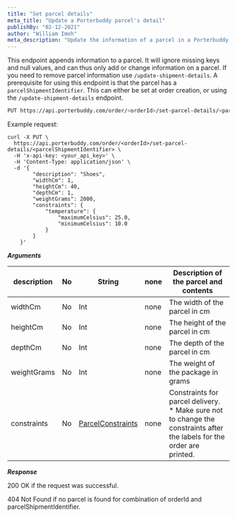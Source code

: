 ```yaml
---
title: "Set parcel details"
meta_title: "Update a Porterbuddy parcel's detail"
publishBy: "02-12-2021"
author: "William Imoh"
meta_description: "Update the information of a parcel in a Porterbuddy order"
---
```


This endpoint appends information to a parcel. It will ignore missing keys and null values, and can thus only add or change information on a parcel.
If you need to remove parcel information use `/update-shipment-details`. A prerequisite for using this endpoint is that the parcel has a `parcelShipmentIdentifier`.
This can either be set at order creation, or using the `/update-shipment-details` endpoint.

```bash
PUT https://api.porterbuddy.com/order/<orderId>/set-parcel-details/<parcelShipmentIdentifier>
```

Example request:

```shell
curl -X PUT \
  https://api.porterbuddy.com/order/<orderId>/set-parcel-details/<parcelShipmentIdentifier> \
  -H 'x-api-key: <your_api_key>' \
  -H 'Content-Type: application/json' \
  -d '{
        "description": "Shoes",
        "widthCm": 1,
        "heightCm": 40,
        "depthCm": 1,
        "weightGrams": 2000,
        "constraints": {
            "temperature": {
                "maximumCelsius": 25.0,
                "minimumCelsius": 10.0
            }
        }
    }'
```

**_Arguments_**

| description | No  | String                                                            | none | Description of the parcel and contents                                                                                  |
| ----------- | --- | ----------------------------------------------------------------- | ---- | ----------------------------------------------------------------------------------------------------------------------- |
| widthCm     | No  | Int                                                               | none | The width of the parcel in cm                                                                                           |
| heightCm    | No  | Int                                                               | none | The height of the parcel in cm                                                                                          |
| depthCm     | No  | Int                                                               | none | The depth of the parcel in cm                                                                                           |
| weightGrams | No  | Int                                                               | none | The weight of the package in grams                                                                                      |
| constraints | No  | [ParcelConstraints](/api-reference/order-api/#parcel-constraints) | none | Constraints for parcel delivery. \* Make sure not to change the constraints after the labels for the order are printed. |

**_Response_**

200 OK if the request was successful.

404 Not Found if no parcel is found for combination of orderId and parcelShipmentIdentifier.
